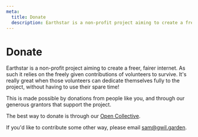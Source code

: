```yaml
---
meta:
  title: Donate
  description: Earthstar is a non-profit project aiming to create a freer, fairer internet. As such it relies on the freely given contributions of volunteers to survive. It's really great when those volunteers can dedicate themselves fully to the project, without having to use their spare time!
---
```


# Donate

Earthstar is a non-profit project aiming to create a freer, fairer internet. As such it relies on the freely given contributions of volunteers to survive. It's really great when those volunteers can dedicate themselves fully to the project, without having to use their spare time!

This is made possible by donations from people like you, and through our generous grantors that support the project.

The best way to donate is through our [Open Collective](https://opencollective.com/earthstar).

If you'd like to contribute some other way, please email sam@gwil.garden.


